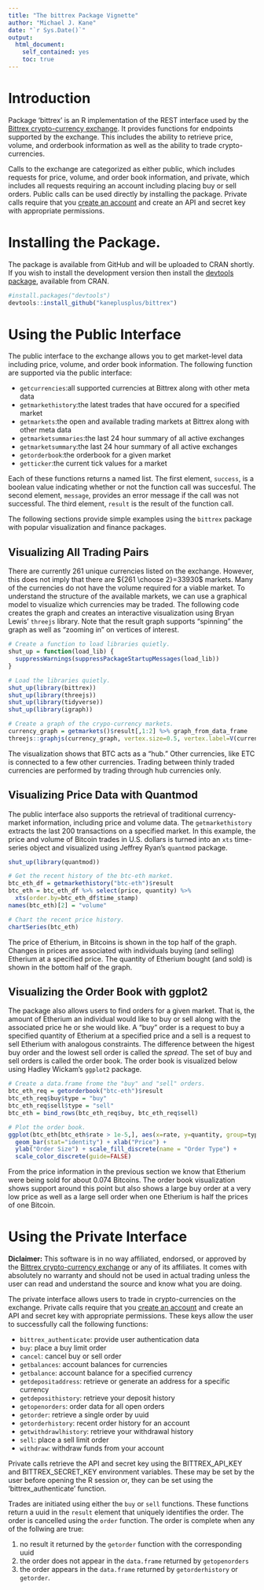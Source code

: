```yaml
---
title: "The bittrex Package Vignette"
author: "Michael J. Kane"
date: "`r Sys.Date()`"
output:
  html_document:
    self_contained: yes
    toc: true    
---
```

<!--
%\VignetteEngine{knitr::rmarkdown}
%\VignetteIndexEntry{The bittrex Package Vignette}
-->

# Introduction

Package 'bittrex' is an R implementation of the REST interface used by the
[Bittrex crypto-currency exchange](https://bittrex.com/). It provides
functions for endpoints supported by the exchange. This includes the
ability to retrieve price, volume, and orderbook information as well as
the ability to trade crypto-currencies.

Calls to the exchange are categorized as either public, which includes
requests for price, volume, and order book information, and private,
which includes all requests requiring an account including placing buy
or sell orders. Public calls can be used directly by installing the
package. Private calls require that you [create an
account](https://bittrex.com/account/Register) and create an API and secret key
with appropriate permissions.

# Installing the Package.

The package is available from GitHub and will be uploaded to CRAN
shortly. If you wish to install the development version then install the
[devtools package](https://CRAN.R-project.org/package=devtools), available
from CRAN.

```r
#install.packages("devtools")
devtools::install_github("kaneplusplus/bittrex")
```

# Using the Public Interface

The public interface to the exchange allows you to get market-level
data including price, volume, and order book information. The following function
are supported via the public interface:

- ```getcurrencies```:all supported currencies at Bittrex along with other meta data
- ```getmarkethistory```:the latest trades that have occured for a specified market
- ```getmarkets```:the open and available trading markets at Bittrex along with other meta data
- ```getmarketsummaries```:the last 24 hour summary of all active exchanges
- ```getmarketsummary```:the last 24 hour summary of all active exchanges
- ```getorderbook```:the orderbook for a given market
- ```getticker```:the current tick values for a market

Each of these functions returns a named list. The first element, ```success```, is
a boolean value indicating whether or not the function call was succesful. The
second element, ```message```, provides an error message if the call was not successful.
The third element, ```result``` is the result of the function call.

The following sections provide simple examples using the ```bittrex``` package with
popular visualization and finance packages.

## Visualizing All Trading Pairs

There are currently 261 unique 
currencies listed on the exchange. However, this does not imply that there are ${261 \choose 2}=33930$ markets. Many of the currencies do not have the volume required for a viable market. To understand
the structure of the available markets, we can use a graphical model to visualize which currencies
may be traded. The following code creates the graph and creates an interactive visualization 
using Bryan Lewis' ```threejs``` library. Note that the result graph supports "spinning" the
graph as well as "zooming in" on vertices of interest.

```r
# Create a function to load libraries quietly.
shut_up = function(load_lib) {
  suppressWarnings(suppressPackageStartupMessages(load_lib))
}

# Load the libraries quietly.
shut_up(library(bittrex))
shut_up(library(threejs))
shut_up(library(tidyverse))
shut_up(library(igraph))

# Create a graph of the crypo-currency markets.
currency_graph = getmarkets()$result[,1:2] %>% graph_from_data_frame 
threejs::graphjs(currency_graph, vertex.size=0.5, vertex.label=V(currency_graph)$name, edge.width=0.25)
```

The visualization shows that BTC acts as a "hub." Other currencies, like ETC is connected to a few 
other currencies. Trading between thinly traded currencies are performed by trading through hub currencies only.

## Visualizing Price Data with Quantmod

The public interface also supports the retrieval of traditional currency-market information,
including price and volume data. The ```getmarkethistory``` extracts the last 
200 transactions on a specified market. In this example, the price and volume of Bitcoin
trades in U.S. dollars is turned into an ```xts``` time-series object and visualized 
using Jeffrey Ryan's ```quantmod``` package.

```r
shut_up(library(quantmod))

# Get the recent history of the btc-eth market.
btc_eth_df = getmarkethistory("btc-eth")$result
btc_eth = btc_eth_df %>% select(price, quantity) %>% 
  xts(order.by=btc_eth_df$time_stamp)
names(btc_eth)[2] = "volume"

# Chart the recent price history.
chartSeries(btc_eth)
```

The price of Etherium, in Bitcoins is shown in the top half of the graph. Changes in prices are associated with individuals buying (and selling)
Etherium at a specified price. The quantity of Etherium bought (and sold) is shown in the bottom half of the graph.

## Visualizing the Order Book with ggplot2

The package also allows users to find orders for a given market. That is, the amount of Etherium an individual would like to buy or sell
along with the associated price he or she would like. A "buy" order is a request to buy a specified quantity of Etherium at a specified price
and a sell is a request to sell Etherium with analogous constraints. The difference between the higest buy order and the lowest sell order
is called the *spread*. The set of buy and sell orders is called the order book. The order book is visualized below using Hadley Wickam's
```ggplot2``` package.

```r
# Create a data.frame frome the "buy" and "sell" orders.
btc_eth_req = getorderbook("btc-eth")$result
btc_eth_req$buy$type = "buy"
btc_eth_req$sell$type = "sell"
btc_eth = bind_rows(btc_eth_req$buy, btc_eth_req$sell)

# Plot the order book.
ggplot(btc_eth[btc_eth$rate > 1e-5,], aes(x=rate, y=quantity, group=type, color=type, fill=type)) + 
  geom_bar(stat="identity") + xlab("Price") +
  ylab("Order Size") + scale_fill_discrete(name = "Order Type") + 
  scale_color_discrete(guide=FALSE)
```

From the price information in the previous section we know that Etherium were being sold for about 0.074 Bitcoins. The order book visualization shows support around this point but also shows a large buy order at a very low price as well as a large sell order
when one Etherium is half the prices of one Bitcoin.

# Using the Private Interface 

__Diclaimer:__ This software is in no way affiliated, endorsed, or 
approved by the [Bittrex crypto-currency exchange](https://bittrex.com/) or any of its affiliates. It comes with absolutely no warranty and 
should not be used in actual trading unless the user can read and understand the source and know what you are doing.

The private interface allows users to trade in crypto-currencies on the exchange. 
Private calls require that you [create an
account](https://bittrex.com/account/Register) and create an API and secret key
with appropriate permissions. These keys allow the user to successfully call the following functions:

- ```bittrex_authenticate```: provide user authentication data
- ```buy```: place a buy limit order
- ```cancel```: cancel buy or sell order
- ```getbalances```: account balances for currencies
- ```getbalance```: account balance for a specified currency
- ```getdepositaddress```: retrieve or generate an address for a specific currency
- ```getdeposithistory```: retrieve your deposit history
- ```getopenorders```: order data for all open orders
- ```getorder```: retrieve a single order by uuid
- ```getorderhistory```: recent order history for an account 
- ```getwithdrawlhistory```: retrieve your withdrawal history
- ```sell```: place a sell limit order
- ```withdraw```: withdraw funds from your account

Private calls retrieve the API and secret key using the BITTREX\_API\_KEY
and BITTREX\_SECRET\_KEY environment variables. These may be set by the
user before opening the R session or, they can be set using the
'bittrex\_authenticate' function.

Trades are initiated using either the ```buy``` or ```sell``` functions. These functions return
a uuid in the ```result``` element that uniquely identifies the order. The order is cancelled using the
```order``` function. The order is complete when any of the follwing are true:

1. no result it returned by the ```getorder``` function with the corresponding uuid
2. the order does not appear in the ```data.frame``` returned by ```getopenorders```
3. the order appears in the ```data.frame``` returned by ```getorderhistory``` or ```getorder```.
